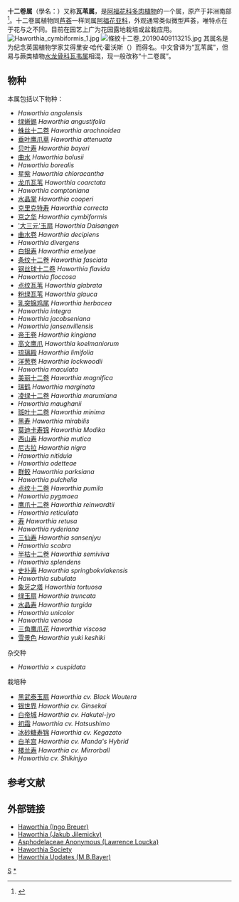 {{Redirect2|瓦苇|蕨类植物|瓦韦}} 
{{Automatic taxobox
| taxon = Haworthia
| image = Haworthia cymbiformis 1.jpg
| image_caption = ''{{tsl|en|Haworthia cymbiformis||Haworthia cymbiformis}}''，栽植
| authority = [[Henri_August_Duval|Duval]]
| subdivision_ranks = 种
| subdivision = 见正文
|display_parents = 2
|synonyms_ref=<ref name=f/>
|synonyms=
*''Apicra'' <small>Willd.</small>
*''Catevala'' <small>Medik.</small>
*× ''Apworthia'' <small>Poelln.</small>
}}

'''十二卷属'''（學名：{{lang|la|''Haworthia''}}）又称'''瓦苇属'''，是[[阿福花科|阿福花科]][[多肉植物|多肉植物]]的一个属，原产于非洲南部<ref>{{citation |last=Stevens |first=P.F. |year=2001 onwards |title=Angiosperm Phylogeny Website: Asparagales: Asphodeloideae |url=http://www.mobot.org/MOBOT/Research/APweb/orders/asparagalesweb.htm#Asphodelaceae |accessdate=2014-07-16 |archive-date=2008-09-28 |archive-url=https://web.archive.org/web/20080928210730/http://www.mobot.org/MOBOT/research/APweb/orders/asparagalesweb.htm#Asphodelaceae |dead-url=no }}</ref>。十二卷属植物同[[芦荟|芦荟]]一样同属[[阿福花亚科|阿福花亚科]]，外观通常类似微型芦荟，唯特点在于花与之不同。目前在园艺上广为花园露地栽培或盆栽应用。
[[File:Haworthia_cymbiformis_1.jpg|thumb]]
[[File:條紋十二卷_20190409113215.jpg|thumb]]
其属名是为纪念英国植物学家艾得里安·哈代·霍沃斯（{{lang|en|Adrian Hardn Haworth}}）而得名。中文曾译为“瓦苇属”，但易与蕨类植物[[水龙骨科|水龙骨科]][[瓦韦属|瓦韦属]]相混，现一般改称“十二卷属”。

==物种==
本属包括以下物种：
* ''Haworthia angolensis''
* [[绿蜥蜴|绿蜥蜴]] ''Haworthia angustifolia''
* [[蛛丝十二卷|蛛丝十二卷]] ''Haworthia arachnoidea''
* [[垂叶鹰爪草|垂叶鹰爪草]] ''Haworthia attenuata''
* [[贝叶寿|贝叶寿]] ''Haworthia bayeri''
* [[曲水|曲水]] ''Haworthia bolusii''
* ''Haworthia borealis''
* [[星紫|星紫]] ''Haworthia chloracantha''
* [[龙爪瓦苇|龙爪瓦苇]] ''Haworthia coarctata''
* ''Haworthia comptoniana''
* [[水晶掌|水晶掌]] ''Haworthia cooperi''
* [[克里克特寿|克里克特寿]] ''Haworthia correcta''
* [[京之华|京之华]] ''Haworthia cymbiformis''
* [['大三元'玉扇|'大三元'玉扇]] ''Haworthia Daisangen''
* [[曲水卷|曲水卷]] ''Haworthia decipiens''
* ''Haworthia divergens''
* [[白银寿|白银寿]] ''Haworthia emelyae''
* [[条纹十二卷|条纹十二卷]] ''Haworthia fasciata''
* [[钢丝球十二卷|钢丝球十二卷]] ''Haworthia flavida''
* ''Haworthia floccosa''
* [[点纹瓦苇|点纹瓦苇]] ''Haworthia glabrata''
* [[粉绿瓦苇|粉绿瓦苇]] ''Haworthia glauca''
* [[乳突锦鸡尾|乳突锦鸡尾]] ''Haworthia herbacea''
* ''Haworthia integra''
* ''Haworthia jacobseniana''
* ''Haworthia jansenvillensis''
* [[帝王卷|帝王卷]] ''Haworthia kingiana''
* [[高文鹰爪|高文鹰爪]] ''Haworthia koelmaniorum''
* [[琉璃殿|琉璃殿]] ''Haworthia limifolia''
* [[洋葱卷|洋葱卷]] ''Haworthia lockwoodii''
* ''Haworthia maculata''
* [[美丽十二卷|美丽十二卷]] ''Haworthia magnifica''
* [[瑞鹤|瑞鹤]] ''Haworthia marginata''
* [[凌绿十二卷|凌绿十二卷]] ''Haworthia marumiana''
* ''Haworthia maughanii''
* [[斑叶十二卷|斑叶十二卷]] ''Haworthia minima''
* [[黑寿|黑寿]] ''Haworthia mirabilis''
* [[莫迪卡寿锦|莫迪卡寿锦]] ''Haworthia Modika''
* [[西山寿|西山寿]] ''Haworthia mutica''
* [[尼古拉|尼古拉]] ''Haworthia nigra''
* ''Haworthia nitidula''
* ''Haworthia odetteae''
* [[群鲛|群鲛]] ''Haworthia parksiana''
* ''Haworthia pulchella''
* [[点纹十二卷|点纹十二卷]] ''Haworthia pumila''
* ''Haworthia pygmaea''
* [[鹰爪十二卷|鹰爪十二卷]] ''Haworthia reinwardtii''
* ''Haworthia reticulata''
* [[寿|寿]] ''Haworthia retusa''
* ''Haworthia ryderiana''
* [[三仙寿|三仙寿]] ''Haworthia sansenjyu''
* ''Haworthia scabra''
* [[半枯十二卷|半枯十二卷]] ''Haworthia semiviva''
* ''Haworthia splendens''
* [[史扑寿|史扑寿]] ''Haworthia springbokvlakensis''
* ''Haworthia subulata''
* [[象牙之塔|象牙之塔]] ''Haworthia tortuosa''
* [[绿玉扇|绿玉扇]] ''Haworthia truncata''
* [[水晶寿|水晶寿]] ''Haworthia turgida''
* ''Haworthia unicolor''
* ''Haworthia venosa''
* [[三角鹰爪花|三角鹰爪花]] ''Haworthia viscosa''
* [[雪景色|雪景色]] ''Haworthia yuki keshiki''
; 杂交种
* ''Haworthia × cuspidata''
;栽培种
* [[黑武泰玉扇|黑武泰玉扇]] ''Haworthia cv. Black Woutera''
* [[银世界|银世界]] ''Haworthia cv. Ginsekai''
* [[白帝城|白帝城]] ''Haworthia cv. Hakutei-jyo''
* [[初霜|初霜]] ''Haworthia cv. Hatsushimo''
* [[冰砂糖寿锦|冰砂糖寿锦]] ''Haworthia cv. Kegazato''
* [[白羊宫|白羊宫]] ''Haworthia cv. Manda's Hybrid''
* [[楼兰寿|楼兰寿]] ''Haworthia cv. Mirrorball''
* ''Haworthia cv. Shikinjyo''

== 参考文献 ==
{{reflist | refs = 
<ref name=f>[http://apps.kew.org/wcsp/namedetail.do?name_id=276949 Kew World Checklist of Selected Plant Families]</ref>
}}

== 外部链接 ==
{{commons|Haworthia|十二卷属}}
*[http://www.haworthia.info/ Haworthia (Ingo Breuer)]{{Wayback|url=http://www.haworthia.info/ |date=20050901075957 }}
*[http://www.haworthia-gasteria.com/ Haworthia (Jakub Jilemicky)]{{Wayback|url=http://www.haworthia-gasteria.com/ |date=20140517084045 }}
*[https://web.archive.org/web/20140724164749/http://www.asphodelaceae.com/blog/ Asphodelaceae Anonymous (Lawrence Loucka)]
*[http://www.haworthia.org/ Haworthia Society ]{{Wayback|url=http://www.haworthia.org/ |date=20140610111624 }}
*[http://haworthiaupdates.org/ Haworthia Updates (M.B.Bayer)]{{Wayback|url=http://haworthiaupdates.org/ |date=20140714133701 }}
{{Taxonbar|from=Q133983}}

[[Category:阿福花亚科|S]]
[[Category:十二卷属|*]]